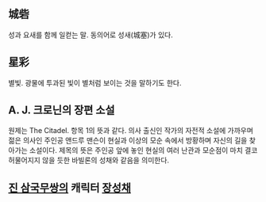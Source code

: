 == 城砦 ==

성과 요새를 함께 일컫는 말. 동의어로 성새(城塞)가 있다.

== 星彩 ==

별빛. 광물에 투과된 빛이 별처럼 보이는 것을 말하기도 한다.

== A. J. 크로닌의 장편 소설 ==
원제는 The Citadel. 항목 1의 뜻과 같다. 의사 출신인 작가의 자전적 소설에 가까우며 젊은 의사인 주인공 앤드루 맨슨이 현실과 이상의 모순 속에서 방황하며 자신의 길을 찾아가는 소설이다. 제목의 뜻은 주인공 앞에 놓인 현실의 여러 난관과 모순점이 마치 결코 허물어지지 않을 듯한 바빌론의 성채와 같음을 의미한다.

 
== [[진 삼국무쌍]]의 캐릭터 [[장성채]] ==
